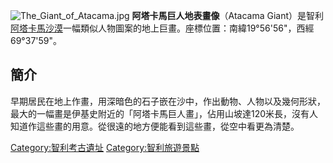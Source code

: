 [[File:The_Giant_of_Atacama.jpg|thumb]]
'''阿塔卡馬巨人地表畫像'''（Atacama Giant）是智利[[阿塔卡馬沙漠|阿塔卡馬沙漠]]一幅類似人物圖案的地上巨畫。座標位置：南緯19°56'56"，西經69°37'59"。

== 簡介 ==
早期居民在地上作畫，用深暗色的石子嵌在沙中，作出動物、人物以及幾何形狀，最大的一幅畫是伊基史附近的「阿塔卡馬巨人畫」，佔用山坡達120米長，沒有人知道作這些畫的用意。從很遠的地方便能看到這些畫，從空中看更為清楚。

[[Category:智利考古遺址|Category:智利考古遺址]]
[[Category:智利旅遊景點|Category:智利旅遊景點]]